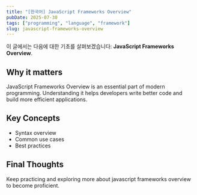 ```yaml
---
title: "[한국어] JavaScript Frameworks Overview"
pubDate: 2025-07-30
tags: ["programming", "language", "framework"]
slug: javascript-frameworks-overview
---
```


이 글에서는 다음에 대한 기초를 살펴보겠습니다: **JavaScript Frameworks Overview**.

## Why it matters

JavaScript Frameworks Overview is an essential part of modern programming. Understanding it helps developers write better code and build more efficient applications.

## Key Concepts

- Syntax overview
- Common use cases
- Best practices

## Final Thoughts

Keep practicing and exploring more about javascript frameworks overview to become proficient.
